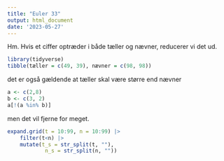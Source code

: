 ```yaml
---
title: "Euler 33"
output: html_document
date: '2023-05-27'
---
```


Hm. Hvis et ciffer optræder i både tæller og nævner, reducerer vi det ud. 


```r
library(tidyverse)
tibble(tæller = c(49, 39), nævner = c(98, 98))
```


det er også gældende at tæller skal være større end nævner


```r
a <- c(2,8)
b <- c(3, 2)
a[!(a %in% b)]

```


men det vil fjerne for meget.
```r
expand.grid(t = 10:99, n = 10:99) |> 
    filter(t<n) |> 
    mutate(t_s = str_split(t, ""),
            n_s = str_split(n, "")) 
    

```